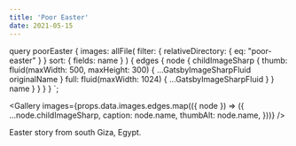 ```yaml
---
title: 'Poor Easter'
date: 2021-05-15
---
```



  query poorEaster {
    images: allFile(
      filter: { relativeDirectory: { eq: "poor-easter" } }
      sort: { fields: name }
    ) {
      edges {
        node {
          childImageSharp {
            thumb: fluid(maxWidth: 500, maxHeight: 300) {
              ...GatsbyImageSharpFluid
              originalName
            }
            full: fluid(maxWidth: 1024) {
              ...GatsbyImageSharpFluid
            }
          }
          name
        }
      }
    }
  }
`;

<Gallery
  images={props.data.images.edges.map(({ node }) => ({
    ...node.childImageSharp,
    caption: node.name,
    thumbAlt: node.name,
  }))}
/>

Easter story from south Giza, Egypt.
